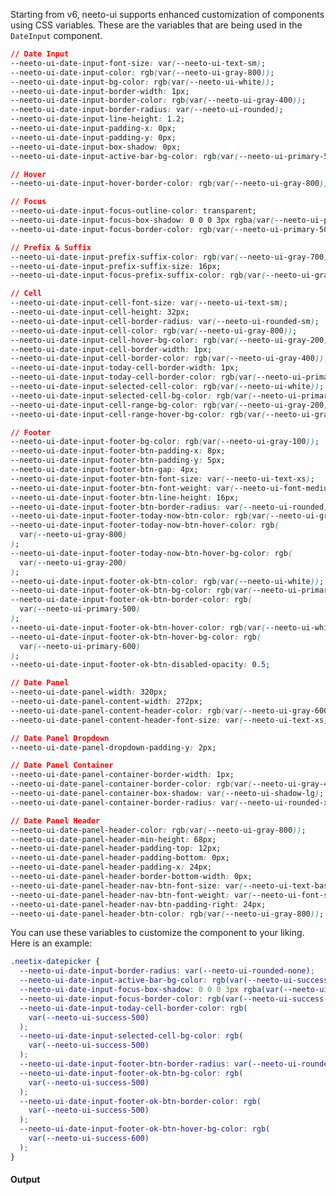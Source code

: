 Starting from v6, neeto-ui supports enhanced customization of components using
CSS variables. These are the variables that are being used in the `DateInput`
component.

```css
// Date Input
--neeto-ui-date-input-font-size: var(--neeto-ui-text-sm);
--neeto-ui-date-input-color: rgb(var(--neeto-ui-gray-800));
--neeto-ui-date-input-bg-color: rgb(var(--neeto-ui-white));
--neeto-ui-date-input-border-width: 1px;
--neeto-ui-date-input-border-color: rgb(var(--neeto-ui-gray-400));
--neeto-ui-date-input-border-radius: var(--neeto-ui-rounded);
--neeto-ui-date-input-line-height: 1.2;
--neeto-ui-date-input-padding-x: 0px;
--neeto-ui-date-input-padding-y: 0px;
--neeto-ui-date-input-box-shadow: 0px;
--neeto-ui-date-input-active-bar-bg-color: rgb(var(--neeto-ui-primary-500));

// Hover
--neeto-ui-date-input-hover-border-color: rgb(var(--neeto-ui-gray-800));

// Focus
--neeto-ui-date-input-focus-outline-color: transparent;
--neeto-ui-date-input-focus-box-shadow: 0 0 0 3px rgba(var(--neeto-ui-primary-500), 15%);
--neeto-ui-date-input-focus-border-color: rgb(var(--neeto-ui-primary-500));

// Prefix & Suffix
--neeto-ui-date-input-prefix-suffix-color: rgb(var(--neeto-ui-gray-700));
--neeto-ui-date-input-prefix-suffix-size: 16px;
--neeto-ui-date-input-focus-prefix-suffix-color: rgb(var(--neeto-ui-gray-700));

// Cell
--neeto-ui-date-input-cell-font-size: var(--neeto-ui-text-sm);
--neeto-ui-date-input-cell-height: 32px;
--neeto-ui-date-input-cell-border-radius: var(--neeto-ui-rounded-sm);
--neeto-ui-date-input-cell-color: rgb(var(--neeto-ui-gray-800));
--neeto-ui-date-input-cell-hover-bg-color: rgb(var(--neeto-ui-gray-200));
--neeto-ui-date-input-cell-border-width: 1px;
--neeto-ui-date-input-cell-border-color: rgb(var(--neeto-ui-gray-400));
--neeto-ui-date-input-today-cell-border-width: 1px;
--neeto-ui-date-input-today-cell-border-color: rgb(var(--neeto-ui-primary-500));
--neeto-ui-date-input-selected-cell-color: rgb(var(--neeto-ui-white));
--neeto-ui-date-input-selected-cell-bg-color: rgb(var(--neeto-ui-primary-500));
--neeto-ui-date-input-cell-range-bg-color: rgb(var(--neeto-ui-gray-200));
--neeto-ui-date-input-cell-range-hover-bg-color: rgb(var(--neeto-ui-gray-400));

// Footer
--neeto-ui-date-input-footer-bg-color: rgb(var(--neeto-ui-gray-100));
--neeto-ui-date-input-footer-btn-padding-x: 8px;
--neeto-ui-date-input-footer-btn-padding-y: 5px;
--neeto-ui-date-input-footer-btn-gap: 4px;
--neeto-ui-date-input-footer-btn-font-size: var(--neeto-ui-text-xs);
--neeto-ui-date-input-footer-btn-font-weight: var(--neeto-ui-font-medium);
--neeto-ui-date-input-footer-btn-line-height: 16px;
--neeto-ui-date-input-footer-btn-border-radius: var(--neeto-ui-rounded);
--neeto-ui-date-input-footer-today-now-btn-color: rgb(var(--neeto-ui-gray-800));
--neeto-ui-date-input-footer-today-now-btn-hover-color: rgb(
  var(--neeto-ui-gray-800)
);
--neeto-ui-date-input-footer-today-now-btn-hover-bg-color: rgb(
  var(--neeto-ui-gray-200)
);
--neeto-ui-date-input-footer-ok-btn-color: rgb(var(--neeto-ui-white));
--neeto-ui-date-input-footer-ok-btn-bg-color: rgb(var(--neeto-ui-primary-500));
--neeto-ui-date-input-footer-ok-btn-border-color: rgb(
  var(--neeto-ui-primary-500)
);
--neeto-ui-date-input-footer-ok-btn-hover-color: rgb(var(--neeto-ui-white));
--neeto-ui-date-input-footer-ok-btn-hover-bg-color: rgb(
  var(--neeto-ui-primary-600)
);
--neeto-ui-date-input-footer-ok-btn-disabled-opacity: 0.5;

// Date Panel
--neeto-ui-date-panel-width: 320px;
--neeto-ui-date-panel-content-width: 272px;
--neeto-ui-date-panel-content-header-color: rgb(var(--neeto-ui-gray-600));
--neeto-ui-date-panel-content-header-font-size: var(--neeto-ui-text-xs);

// Date Panel Dropdown
--neeto-ui-date-panel-dropdown-padding-y: 2px;

// Date Panel Container
--neeto-ui-date-panel-container-border-width: 1px;
--neeto-ui-date-panel-container-border-color: rgb(var(--neeto-ui-gray-400));
--neeto-ui-date-panel-container-box-shadow: var(--neeto-ui-shadow-lg);
--neeto-ui-date-panel-container-border-radius: var(--neeto-ui-rounded-xl);

// Date Panel Header
--neeto-ui-date-panel-header-color: rgb(var(--neeto-ui-gray-800));
--neeto-ui-date-panel-header-min-height: 68px;
--neeto-ui-date-panel-header-padding-top: 12px;
--neeto-ui-date-panel-header-padding-bottom: 0px;
--neeto-ui-date-panel-header-padding-x: 24px;
--neeto-ui-date-panel-header-border-bottom-width: 0px;
--neeto-ui-date-panel-header-nav-btn-font-size: var(--neeto-ui-text-base);
--neeto-ui-date-panel-header-nav-btn-font-weight: var(--neeto-ui-font-semibold);
--neeto-ui-date-panel-header-nav-btn-padding-right: 24px;
--neeto-ui-date-panel-header-btn-color: rgb(var(--neeto-ui-gray-800));
```

You can use these variables to customize the component to your liking. Here is
an example:

```css
.neetix-datepicker {
  --neeto-ui-date-input-border-radius: var(--neeto-ui-rounded-none);
  --neeto-ui-date-input-active-bar-bg-color: rgb(var(--neeto-ui-success-500));
  --neeto-ui-date-input-focus-box-shadow: 0 0 0 3px rgba(var(--neeto-ui-success-500), 15%);
  --neeto-ui-date-input-focus-border-color: rgb(var(--neeto-ui-success-500));
  --neeto-ui-date-input-today-cell-border-color: rgb(
    var(--neeto-ui-success-500)
  );
  --neeto-ui-date-input-selected-cell-bg-color: rgb(
    var(--neeto-ui-success-500)
  );
  --neeto-ui-date-input-footer-btn-border-radius: var(--neeto-ui-rounded-none);
  --neeto-ui-date-input-footer-ok-btn-bg-color: rgb(
    var(--neeto-ui-success-500)
  );
  --neeto-ui-date-input-footer-ok-btn-border-color: rgb(
    var(--neeto-ui-success-500)
  );
  --neeto-ui-date-input-footer-ok-btn-hover-bg-color: rgb(
    var(--neeto-ui-success-600)
  );
}
```

#### Output
